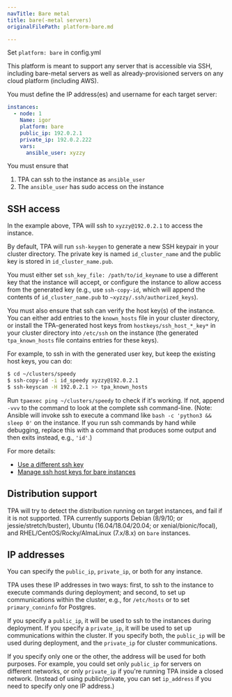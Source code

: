 ```yaml
---
navTitle: Bare metal
title: bare(-metal servers)
originalFilePath: platform-bare.md

---
```


Set `platform: bare` in config.yml

This platform is meant to support any server that is accessible via SSH,
including bare-metal servers as well as already-provisioned servers on
any cloud platform (including AWS).

You must define the IP address(es) and username for each target server:

```yaml
instances:
  - node: 1
    Name: igor
    platform: bare
    public_ip: 192.0.2.1
    private_ip: 192.0.2.222
    vars:
      ansible_user: xyzzy
```

You must ensure that

1.  TPA can ssh to the instance as `ansible_user`
2.  The `ansible_user` has sudo access on the instance

## SSH access

In the example above, TPA will ssh to `xyzzy@192.0.2.1` to access
the instance.

By default, TPA will run `ssh-keygen` to generate a new SSH keypair
in your cluster directory. The private key is named `id_cluster_name`
and the public key is stored in `id_cluster_name.pub`.

You must either set `ssh_key_file: /path/to/id_keyname` to use a
different key that the instance will accept, or configure the instance
to allow access from the generated key (e.g., use `ssh-copy-id`, which
will append the contents of `id_cluster_name.pub` to
`~xyzzy/.ssh/authorized_keys`).

You must also ensure that ssh can verify the host key(s) of the
instance. You can either add entries to the `known_hosts` file in your
cluster directory, or install the TPA-generated host keys from
`hostkeys/ssh_host_*_key*` in your cluster directory into `/etc/ssh` on
the instance (the generated `tpa_known_hosts` file contains entries for
these keys).

For example, to ssh in with the generated user key, but keep the
existing host keys, you can do:

```bash
$ cd ~/clusters/speedy
$ ssh-copy-id -i id_speedy xyzzy@192.0.2.1
$ ssh-keyscan -H 192.0.2.1 >> tpa_known_hosts
```

Run `tpaexec ping ~/clusters/speedy` to check if it's working. If not,
append `-vvv` to the command to look at the complete ssh command-line.
(Note: Ansible will invoke ssh to execute a command like
`bash -c 'python3 && sleep 0'` on the instance. If you run ssh commands
by hand while debugging, replace this with a command that produces some
output and then exits instead, e.g., `'id'`.)

For more details:

-   [Use a different ssh key](reference/ssh_key_file/)
-   [Manage ssh host keys for bare instances](reference/manage_ssh_hostkeys/)

## Distribution support

TPA will try to detect the distribution running on target instances,
and fail if it is not supported. TPA currently supports Debian
(8/9/10; or jessie/stretch/buster), Ubuntu (16.04/18.04/20.04; or
xenial/bionic/focal), and RHEL/CentOS/Rocky/AlmaLinux (7.x/8.x) on `bare` instances.

## IP addresses

You can specify the `public_ip`, `private_ip`, or both for any instance.

TPA uses these IP addresses in two ways: first, to ssh to the
instance to execute commands during deployment; and second, to set up
communications within the cluster, e.g., for `/etc/hosts` or to set
`primary_conninfo` for Postgres.

If you specify a `public_ip`, it will be used to ssh to the instances
during deployment. If you specify a `private_ip`, it will be used to set
up communications within the cluster. If you specify both, the
`public_ip` will be used during deployment, and the `private_ip` for
cluster communications.

If you specify only one or the other, the address will be used for both
purposes. For example, you could set only `public_ip` for servers on
different networks, or only `private_ip` if you're running TPA
inside a closed network. (Instead of using public/private, you can set
`ip_address` if you need to specify only one IP address.)
